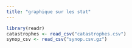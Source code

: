```yaml
---
title: "graphique sur les stat"
---
```


```r
library(readr)
catastrophes <- read_csv("catastrophes.csv")
synop_csv <- read_csv("synop.csv.gz")
```
